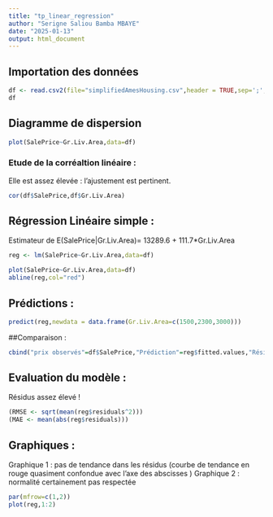 ```yaml
---
title: "tp_linear_regression"
author: "Serigne Saliou Bamba MBAYE"
date: "2025-01-13"
output: html_document
---
```

## Importation des données
```r
df <- read.csv2(file="simplifiedAmesHousing.csv",header = TRUE,sep=';',dec = '.',stringsAsFactors = TRUE)
df

```
## Diagramme de dispersion
```r
plot(SalePrice~Gr.Liv.Area,data=df)
```

### Etude de la corréaltion linéaire :
Elle est assez élevée : l'ajustement est pertinent.

```r
cor(df$SalePrice,df$Gr.Liv.Area)
```
## Régression Linéaire simple :
Estimateur de E(SalePrice|Gr.Liv.Area)= 13289.6 + 111.7*Gr.Liv.Area
```r
reg <- lm(SalePrice~Gr.Liv.Area,data=df)
```


```r
plot(SalePrice~Gr.Liv.Area,data=df)
abline(reg,col="red")
```
## Prédictions :
```r
predict(reg,newdata = data.frame(Gr.Liv.Area=c(1500,2300,3000)))
```

##Comparaison :
```r
cbind("prix observés"=df$SalePrice,"Prédiction"=reg$fitted.values,"Résidus"=reg$residuals)
```
## Evaluation du modèle :
Résidus assez élevé !
```r
(RMSE <- sqrt(mean(reg$residuals^2)))
(MAE <- mean(abs(reg$residuals)))
```
## Graphiques :
Graphique 1 : pas de tendance dans les résidus (courbe de tendance en rouge quasiment confondue avec l'axe des abscisses )
Graphique 2 : normalité certainement pas respectée
```r
par(mfrow=c(1,2))
plot(reg,1:2)
```

